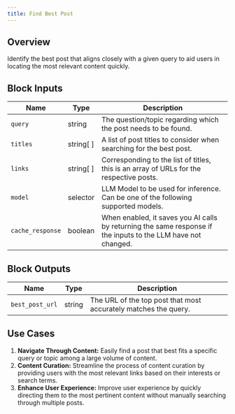 ```yaml
---
title: Find Best Post
---
```


## Overview

Identify the best post that aligns closely with a given query to aid users in locating the most relevant content quickly.

## Block Inputs

| Name             | Type      | Description                                                                                                   |
| ---------------- | --------- | ------------------------------------------------------------------------------------------------------------- |
| `query`          | string    | The question/topic regarding which the post needs to be found.                                                |
| `titles`         | string[ ] | A list of post titles to consider when searching for the best post.                                           |
| `links`          | string[ ] | Corresponding to the list of titles, this is an array of URLs for the respective posts.                       |
| `model`          | selector  | LLM Model to be used for inference. Can be one of the following supported models.                             |
| `cache_response` | boolean   | When enabled, it saves you AI calls by returning the same response if the inputs to the LLM have not changed. |

## Block Outputs

| Name            | Type   | Description                                                     |
| --------------- | ------ | --------------------------------------------------------------- |
| `best_post_url` | string | The URL of the top post that most accurately matches the query. |

## Use Cases

1. **Navigate Through Content:** Easily find a post that best fits a specific query or topic among a large volume of content.
2. **Content Curation:** Streamline the process of content curation by providing users with the most relevant links based on their interests or search terms.
3. **Enhance User Experience:** Improve user experience by quickly directing them to the most pertinent content without manually searching through multiple posts.
